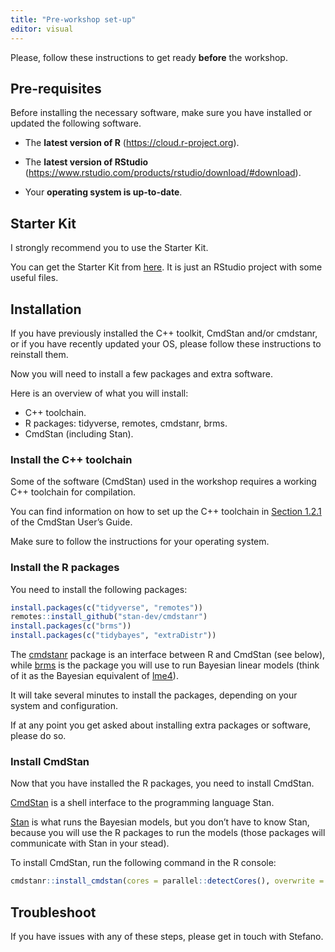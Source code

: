 ```yaml
---
title: "Pre-workshop set-up"
editor: visual
---
```


Please, follow these instructions to get ready **before** the workshop.

## Pre-requisites

Before installing the necessary software, make sure you have installed or updated the following software.

-   The **latest version of R** (<https://cloud.r-project.org>).

-   The **latest version of RStudio** (<https://www.rstudio.com/products/rstudio/download/#download>).

-   Your **operating system is up-to-date**.

## Starter Kit

I strongly recommend you to use the Starter Kit.

You can get the Starter Kit from [here](https://github.com/stefanocoretta/learnBayesKit). It is just an RStudio project with some useful files.

## Installation

::: {.callout-important icon="false"}
If you have previously installed the C++ toolkit, CmdStan and/or cmdstanr, or if you have recently updated your OS, please follow these instructions to reinstall them.
:::

Now you will need to install a few packages and extra software.

Here is an overview of what you will install:

-   C++ toolchain.
-   R packages: tidyverse, remotes, cmdstanr, brms.
-   CmdStan (including Stan).

### Install the C++ toolchain

Some of the software (CmdStan) used in the workshop requires a working C++ toolchain for compilation.

You can find information on how to set up the C++ toolchain in [Section 1.2.1](https://mc-stan.org/docs/2_29/cmdstan-guide/cmdstan-installation.html#installing-the-c-toolchain) of the CmdStan User's Guide.

Make sure to follow the instructions for your operating system.

### Install the R packages

You need to install the following packages:

``` r
install.packages(c("tidyverse", "remotes"))
remotes::install_github("stan-dev/cmdstanr")
install.packages(c("brms"))
install.packages(c("tidybayes", "extraDistr"))
```

The [cmdstanr](https://mc-stan.org/cmdstanr/index.html) package is an interface between R and CmdStan (see below), while [brms](https://paul-buerkner.github.io/brms/) is the package you will use to run Bayesian linear models (think of it as the Bayesian equivalent of [lme4](https://github.com/lme4/lme4)).

It will take several minutes to install the packages, depending on your system and configuration.

If at any point you get asked about installing extra packages or software, please do so.

### Install CmdStan

Now that you have installed the R packages, you need to install CmdStan.

[CmdStan](https://mc-stan.org/users/interfaces/cmdstan) is a shell interface to the programming language Stan.

[Stan](https://mc-stan.org) is what runs the Bayesian models, but you don't have to know Stan, because you will use the R packages to run the models (those packages will communicate with Stan in your stead).

To install CmdStan, run the following command in the R console:

``` r
cmdstanr::install_cmdstan(cores = parallel::detectCores(), overwrite = TRUE)
```

## Troubleshoot

If you have issues with any of these steps, please get in touch with Stefano.
